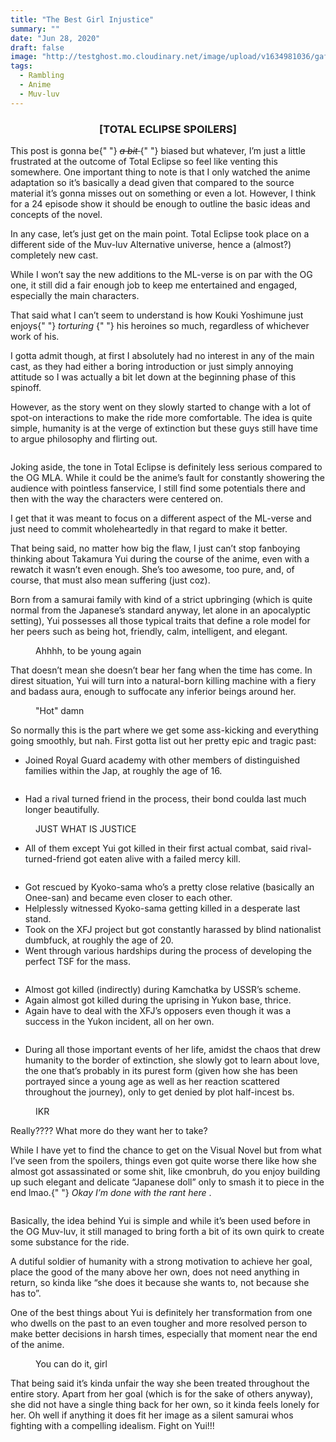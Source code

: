 ```yaml
---
title: "The Best Girl Injustice"
summary: ""
date: "Jun 28, 2020"
draft: false
image: "http://testghost.mo.cloudinary.net/image/upload/v1634981036/gaftonosh/2021/10/2020-06-28-17_19_51-greenshot.webp"
tags:
  - Rambling
  - Anime
  - Muv-luv
---
```


<div className="richtext pb-8">
  <center>
    <h3>
      <b>[TOTAL ECLIPSE SPOILERS]</b>
    </h3>
  </center>
  <p>
    This post is gonna be{" "}
    <s>
      <em>
        <em>a bit</em>
      </em>
    </s>{" "}
    biased but whatever, I’m just a little frustrated at the outcome of Total
    Eclipse so feel like venting this somewhere. One important thing to note is
    that I only watched the anime adaptation so it’s basically a dead given that
    compared to the source material it’s gonna misses out on something or even a
    lot. However, I think for a 24 episode show it should be enough to outline
    the basic ideas and concepts of the novel.
  </p>
  <p>
    In any case, let’s just get on the main point. Total Eclipse took place on a
    different side of the Muv-luv Alternative universe, hence a (almost?)
    completely new cast.
  </p>
  <p>
    While I won’t say the new additions to the ML-verse is on par with the OG
    one, it still did a fair enough job to keep me entertained and engaged,
    especially the main characters.
  </p>
  <p>
    That said what I can’t seem to understand is how Kouki Yoshimune just enjoys{" "}
    <em>
      <em>torturing</em>
    </em>{" "}
    his heroines so much, regardless of whichever work of his.
  </p>
  <p>
    I gotta admit though, at first I absolutely had no interest in any of the
    main cast, as they had either a boring introduction or just simply annoying
    attitude so I was actually a bit let down at the beginning phase of this
    spinoff.
  </p>
  <p>
    However, as the story went on they slowly started to change with a lot of
    spot-on interactions to make the ride more comfortable. The idea is quite
    simple, humanity is at the verge of extinction but these guys still have
    time to argue philosophy and flirting out.
  </p>
  <figure className="kg-card kg-image-card">
    <img
      src="http://testghost.mo.cloudinary.net/image/upload/q_80/v1/gaftonosh/2021/10/2020-06-28-17_16_55-greenshot.webp"
      alt=""
      height={720}
      loading="lazy"
      width={1280}
      className="kg-image hoverZoomLink"
    />
  </figure>
  <p>
    Joking aside, the tone in Total Eclipse is definitely less serious compared
    to the OG MLA. While it could be the anime’s fault for constantly showering
    the audience with pointless fanservice, I still find some potentials there
    and then with the way the characters were centered on.
  </p>
  <p>
    I get that it was meant to focus on a different aspect of the ML-verse and
    just need to commit wholeheartedly in that regard to make it better.
  </p>
  <p>
    That being said, no matter how big the flaw, I just can’t stop fanboying
    thinking about Takamura Yui during the course of the anime, even with a
    rewatch it wasn’t even enough. She’s too awesome, too pure, and, of course,
    that must also mean suffering (just coz).
  </p>
  <p>
    Born from a samurai family with kind of a strict upbringing (which is quite
    normal from the Japanese’s standard anyway, let alone in an apocalyptic
    setting), Yui possesses all those typical traits that define a role model
    for her peers such as being hot, friendly, calm, intelligent, and elegant.
  </p>
  <figure className="kg-card kg-card-hascaption kg-gallery-card kg-width-wide">
    <div className="kg-gallery-container">
      <div className="kg-gallery-row">
        <div className="kg-gallery-image">
          <img
            src="http://res.cloudinary.com/dxyxhzwdx/image/upload/q_80/v1/gaftonosh/2021/11/2020-06-16-17_03_39-greenshot.webp"
            alt=""
            height={576}
            loading="lazy"
            width={1024}
            className="hoverZoomLink"
          />
        </div>
        <div className="kg-gallery-image">
          <img
            src="http://res.cloudinary.com/dxyxhzwdx/image/upload/q_80/v1/gaftonosh/2021/11/2020-06-26-13_28_42-greenshot.webp"
            alt=""
            height={576}
            loading="lazy"
            width={1024}
            className="hoverZoomLink"
          />
        </div>
      </div>
    </div>
    <figcaption>Ahhhh, to be young again</figcaption>
  </figure>
  <p>
    That doesn’t mean she doesn’t bear her fang when the time has come. In
    direst situation, Yui will turn into a natural-born killing machine with a
    fiery and badass aura, enough to suffocate any inferior beings around her.
  </p>
  <figure className="kg-card kg-image-card kg-card-hascaption">
    <img
      src="http://testghost.mo.cloudinary.net/image/upload/q_80/v1/gaftonosh/2021/10/yui-badass.webp"
      alt=""
      height={451}
      loading="lazy"
      width={800}
      className="kg-image hoverZoomLink"
    />
    <figcaption>"Hot" damn</figcaption>
  </figure>
  <p>
    So normally this is the part where we get some ass-kicking and everything
    going smoothly, but nah. First gotta list out her pretty epic and tragic
    past:
  </p>
  <ul>
    <li>
      Joined Royal Guard academy with other members of distinguished families
      within the Jap, at roughly the age of 16.
    </li>
  </ul>
  <figure className="kg-card kg-image-card">
    <img
      src="http://testghost.mo.cloudinary.net/image/upload/q_80/v1/gaftonosh/2021/10/2020-06-28-17_03_26-greenshot.webp"
      alt=""
      height={720}
      loading="lazy"
      width={1280}
      className="kg-image hoverZoomLink"
    />
  </figure>
  <ul>
    <li>
      Had a rival turned friend in the process, their bond coulda last much
      longer beautifully.
    </li>
  </ul>
  <figure className="kg-card kg-image-card kg-card-hascaption">
    <img
      src="http://testghost.mo.cloudinary.net/image/upload/q_80/v1/gaftonosh/2021/10/2020-06-16-17_00_06-greenshot.webp"
      alt=""
      height={720}
      loading="lazy"
      width={1280}
      className="kg-image hoverZoomLink"
    />
    <figcaption>JUST WHAT IS JUSTICE</figcaption>
  </figure>
  <ul>
    <li>
      All of them except Yui got killed in their first actual combat, said
      rival-turned-friend got eaten alive with a failed mercy kill.
    </li>
  </ul>
  <figure className="kg-card kg-image-card">
    <img
      src="http://testghost.mo.cloudinary.net/image/upload/q_80/v1/gaftonosh/2021/10/2020-06-25-10_46_44-greenshot.webp"
      alt=""
      height={720}
      loading="lazy"
      width={1280}
      className="kg-image hoverZoomLink"
    />
  </figure>
  <ul>
    <li>
      Got rescued by Kyoko-sama who’s a pretty close relative (basically an
      Onee-san) and became even closer to each other.
    </li>
    <li>
      Helplessly witnessed Kyoko-sama getting killed in a desperate last stand.
    </li>
    <li>
      Took on the XFJ project but got constantly harassed by blind nationalist
      dumbfuck, at roughly the age of 20.
    </li>
    <li>
      Went through various hardships during the process of developing the
      perfect TSF for the mass.
    </li>
  </ul>
  <figure className="kg-card kg-image-card">
    <img
      src="http://testghost.mo.cloudinary.net/image/upload/q_80/v1/gaftonosh/2021/10/2020-06-25-16_48_43-greenshot.webp"
      alt=""
      height={720}
      loading="lazy"
      width={1280}
      className="kg-image hoverZoomLink"
    />
  </figure>
  <ul>
    <li>Almost got killed (indirectly) during Kamchatka by USSR’s scheme.</li>
    <li>Again almost got killed during the uprising in Yukon base, thrice.</li>
    <li>
      Again have to deal with the XFJ’s opposers even though it was a success in
      the Yukon incident, all on her own.
    </li>
  </ul>
  <figure className="kg-card kg-image-card">
    <img
      src="http://testghost.mo.cloudinary.net/image/upload/q_80/v1/gaftonosh/2021/10/2020-06-25-16_37_48-greenshot.webp"
      alt=""
      height={720}
      loading="lazy"
      width={1280}
      className="kg-image hoverZoomLink"
    />
  </figure>
  <ul>
    <li>
      During all those important events of her life, amidst the chaos that drew
      humanity to the border of extinction, she slowly got to learn about love,
      the one that’s probably in its purest form (given how she has been
      portrayed since a young age as well as her reaction scattered throughout
      the journey), only to get denied by plot half-incest bs.
    </li>
  </ul>
  <figure className="kg-card kg-image-card kg-card-hascaption">
    <img
      src="http://testghost.mo.cloudinary.net/image/upload/q_80/v1/gaftonosh/2021/10/2020-06-26-22_23_44-greenshot.webp"
      alt=""
      height={720}
      loading="lazy"
      width={1280}
      className="kg-image hoverZoomLink"
    />
    <figcaption>IKR</figcaption>
  </figure>
  <p>Really???? What more do they want her to take?</p>
  <p>
    While I have yet to find the chance to get on the Visual Novel but from what
    I’ve seen from the spoilers, things even got quite worse there like how she
    almost got assassinated or some shit, like cmonbruh, do you enjoy building
    up such elegant and delicate “Japanese doll” only to smash it to piece in
    the end lmao.{" "}
    <em>
      <em>Okay I’m done with the rant here</em>
    </em>
    .
  </p>
  <figure className="kg-card kg-image-card">
    <img
      src="http://testghost.mo.cloudinary.net/image/upload/q_80/v1/gaftonosh/2021/10/2020-06-12-01_12_05-greenshot.webp"
      alt=""
      height={720}
      loading="lazy"
      width={1280}
      className="kg-image hoverZoomLink"
    />
  </figure>
  <p>
    Basically, the idea behind Yui is simple and while it’s been used before in
    the OG Muv-luv, it still managed to bring forth a bit of its own quirk to
    create some substance for the ride.
  </p>
  <p>
    A dutiful soldier of humanity with a strong motivation to achieve her goal,
    place the good of the many above her own, does not need anything in return,
    so kinda like “she does it because she wants to, not because she has to”.
  </p>
  <p>
    One of the best things about Yui is definitely her transformation from one
    who dwells on the past to an even tougher and more resolved person to make
    better decisions in harsh times, especially that moment near the end of the
    anime.
  </p>
  <figure className="kg-card kg-image-card kg-card-hascaption">
    <img
      src="http://testghost.mo.cloudinary.net/image/upload/q_80/v1/gaftonosh/2021/10/2020-06-28-00_21_21-greenshot.webp"
      alt=""
      height={1069}
      loading="lazy"
      width={1901}
      className="kg-image hoverZoomLink"
    />
    <figcaption>You can do it, girl</figcaption>
  </figure>
  <p>
    That being said it’s kinda unfair the way she been treated throughout the
    entire story. Apart from her goal (which is for the sake of others anyway),
    she did not have a single thing back for her own, so it kinda feels lonely
    for her. Oh well if anything it does fit her image as a silent samurai whos
    fighting with a compelling idealism. Fight on Yui!!!
  </p>
</div>

